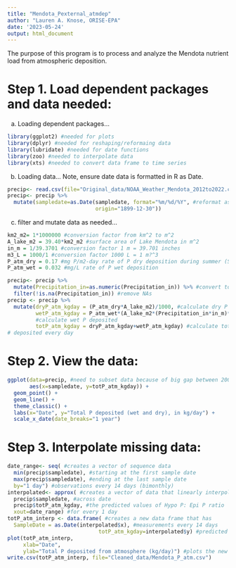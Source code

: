 ```yaml
---
title: "Mendota_Pexternal_atmdep"
author: "Lauren A. Knose, ORISE-EPA"
date: '2023-05-24'
output: html_document
---
```


The purpose of this program is to process and analyze the Mendota nutrient 
load from atmospheric deposition. 


# Step 1. Load dependent packages and data needed:

a) Loading dependent packages...
```r
library(ggplot2) #needed for plots
library(dplyr) #needed for reshaping/reformaing data
library(lubridate) #needed for date functions
library(zoo) #needed to interpolate data
library(xts) #needed to convert data frame to time series
```

b) Loading data...
Note, ensure date data is formatted in R as Date.

```r
precip<- read.csv(file="Original_data/NOAA_Weather_Mendota_2012to2022.csv")
precip<- precip %>%
  mutate(sampledate=as.Date(sampledate, format="%m/%d/%Y", #reformat as date
                            origin="1899-12-30"))
```

c) filter and mutate data as needed...
```r
km2_m2= 1*1000000 #conversion factor from km^2 to m^2
A_lake_m2 = 39.40*km2_m2 #surface area of Lake Mendota in m^2 
in_m = 1/39.3701 #conversion factor 1 m = 39.701 inches
m3_L = 1000/1 #conversion factor 1000 L = 1 m?^3
P_atm_dry = 0.17 #mg P/m2-day rate of P dry deposition during summer (Soranno et al 1997)
P_atm_wet = 0.032 #mg/L rate of P wet deposition

precip<- precip %>%
  mutate(Precipitation_in=as.numeric(Precipitation_in)) %>% #convert to numeric
  filter(!is.na(Precipitation_in)) #remove NAs
precip <- precip %>%
  mutate(dryP_atm_kgday = (P_atm_dry*A_lake_m2)/1000, #calculate dry P deposited
         wetP_atm_kgday = P_atm_wet*(A_lake_m2*(Precipitation_in*in_m)*m3_L)/1000, 
         #calculate wet P deposited
         totP_atm_kgday = dryP_atm_kgday+wetP_atm_kgday) #calculate total P atm
# deposited every day
```

# Step 2. View the data:

```r
ggplot(data=precip, #need to subset data because of big gap between 2000 and 2008
       aes(x=sampledate, y=totP_atm_kgday)) +
  geom_point() +
  geom_line() + 
  theme_classic() +
  labs(x="Date", y="Total P deposited (wet and dry), in kg/day") +
  scale_x_date(date_breaks="1 year") 
```

# Step 3. Interpolate missing data: 

```r
date_range<- seq( #creates a vector of sequence data
  min(precip$sampledate), #starting at the first sample date
  max(precip$sampledate), #ending at the last sample date
  by="1 day") #observations every 14 days (bimonthly) 
interpolated<- approx( #creates a vector of data that linearly interpolates 
  precip$sampledate, #across date
  precip$totP_atm_kgday, #the predicted values of Hypo P: Epi P ratio
  xout=date_range) #for every 1 day
totP_atm_interp <- data.frame( #creates a new data frame that has 
  SampleDate = as.Date(interpolated$x), #measurements every 14 days
                             totP_atm_kgday=interpolated$y) #predicted hypo: epi P ratio
plot(totP_atm_interp,
     xlab="Date",
     ylab="Total P deposited from atmosphere (kg/day)") #plots the new time series
write.csv(totP_atm_interp, file="Cleaned_data/Mendota_P_atm.csv")
```